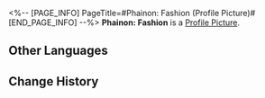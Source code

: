 <%-- [PAGE_INFO]
PageTitle=#Phainon: Fashion (Profile Picture)#
[END_PAGE_INFO] --%>
{{Item Infobox
|title       = Phainon: Fashion
|id          = 200141
|image       = Profile Picture Phainon - Fashion.png{{subst:void|<!--$UPLOAD:<<SpriteOutput/ItemFigures/AvatarHead/IconHead_200141.png>-<Profile Picture Phainon - Fashion.png>-<Item Icons>>-->}}
|type        = Profile Picture
|invCategory = 
|rarity      = 5
|effect      = 
|description = Phainon, invited by a fashion magazine for a photoshoot.
|source1     = Avatar reward obtained from unlocking [[Nameless Honor]].
}}
{{Description|''"The outfit's style is avant-garde... for me, it's a fresh and exciting experience."''}}
'''Phainon: Fashion''' is a [[Profile Picture]].

==Other Languages==
{{Other Languages
|en   = Phainon: Fashion
|zhs  = 白厄•风尚
|zht  = 白厄•風尚
|ja   = ファイノン・トレンド
|ko   = 파이논•패션
|es   = Fainón: Moda
|fr   = Phaénon&nbsp;: À la mode
|ru   = Фаенон: Стиль
|th   = Phainon - สมัยนิยม
|vi   = Phainon - Thời Trang
|de   = Phainon: Mode
|id   = Phainon: Mode
|pt   = Phainon: Moda
}}

==Change History==
{{Change History|3.4}}